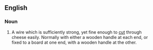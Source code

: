 {{also|cheesewire}}
==English==

===Noun===
{{en-noun|~}}

# A wire which is sufficiently strong, yet fine enough to [[cut]] through cheese easily. Normally with either a wooden handle at each end, or fixed to a board at one end, with a wooden handle at the other.